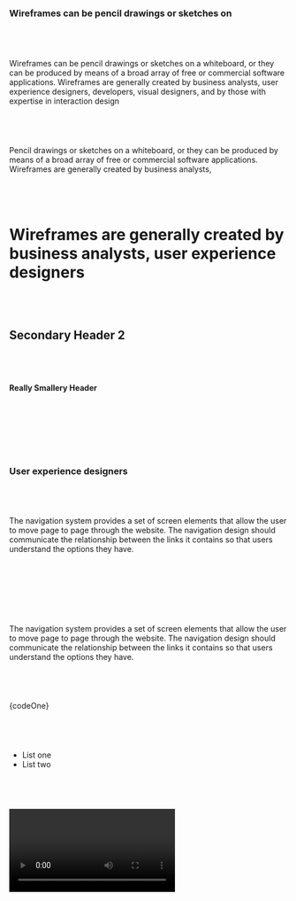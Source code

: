 <!-- Metadata -->

<!-- Components -->

<!-- Content -->

### Wireframes can be pencil drawings or sketches on

&nbsp;&nbsp;
-----

Wireframes can be pencil drawings or sketches on a whiteboard,
or they can be produced by means of a broad array of free or
commercial software applications. Wireframes are generally
created by business analysts, user experience designers,
developers, visual designers, and by those with expertise
in interaction design

&nbsp;&nbsp;
-----

Pencil drawings or sketches on a whiteboard, or they can be
produced by means of a broad array of free or commercial software
applications. Wireframes are generally created by business analysts,

&nbsp;&nbsp;
-----

# Wireframes are generally created by business analysts, user experience designers

&nbsp;&nbsp;
-----

## Secondary Header 2

&nbsp;&nbsp;
-----

#### Really Smallery Header

&nbsp;&nbsp;
-----

<ImageOne src="os.png" alt="OS Spinner"
  caption="Image or code snippet, and this text here is a caption" />

&nbsp;&nbsp;
-----

### User experience designers

&nbsp;&nbsp;
-----

The navigation system provides a set of screen elements that allow the user
to move page to page through the website. The navigation design should communicate
the relationship between the links it contains so that users understand the
options they have.

&nbsp;&nbsp;
-----

<ImageTwo
  srcOne="os.png"
  altOne="OS Spinner 1"
  srcTwo="os.png"
  altTwo="OS Spinner 2" />

&nbsp;&nbsp;
-----

The navigation system provides a set of screen elements that allow the user to
move page to page through the website. The navigation design should communicate
the relationship between the links it contains so that users understand the
options they have.

&nbsp;&nbsp;
-----

<Highlight language="javascript">{codeOne}</Highlight>

&nbsp;&nbsp;
-----

- List one
- List two

&nbsp;&nbsp;
-----

<Video src="sjkrrmBnpGE" />

&nbsp;&nbsp;
-----

### Metadata reference
<p className="mt-3"><strong>slug: </strong>/{posts[0].slug}</p>
<pre className="text-gray-500">(index == post number)</pre>

&nbsp;&nbsp;
-----

<Button href="//google.com" className="inline-block bg-purple" target="_blank">
<span className="text-white">Check It Out</span></Button>

&nbsp;&nbsp;
-----

within the text a [link](/about) can be here

&nbsp;&nbsp;
-----

> block quote...
> more of the quote text continued

